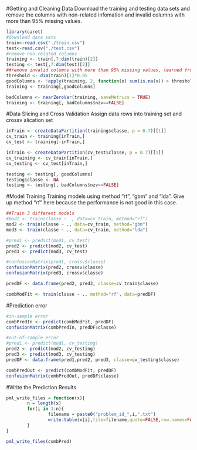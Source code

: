 #Getting and Cleaning Data
Download the training and testing data sets and remove the columns with non-related infomation and invalid columns with more than 95% missing values.

```r
library(caret)
#download data sets
train<-read.csv("./train.csv")
test<-read.csv("./test.csv")
#remove non-related columns
training <- train[,7:dim(train)[2]]
testing <- test[,7:dim(test)[2]]
##remove invalid columns with more than 95% missing values, learned from http://mlarocca.github.io/07-23-2014/analysis.html
threshold <- dim(train)[1]*0.95
goodColumns <- !apply(training, 2, function(x) sum(is.na(x)) > threshold  || sum(x=="") > threshold)
training <- training[,goodColumns]

badColumns <- nearZeroVar(training, saveMetrics = TRUE)
training <- training[, badColumns$nzv==FALSE]
```

#Data Slicing and Cross Validation 
Assign data rows into training set and crossv alication set

```r
inTrain <- createDataPartition(training$classe, p = 0.7)[[1]]
cv_train <- training[inTrain,]
cv_test <- training[-inTrain,]

inTrain <- createDataPartition(cv_test$classe, p = 0.7)[[1]]
cv_training <- cv_train[inTrain,]
cv_testing <- cv_test[inTrain,]

testing <- testing[, goodColumns]
testing$classe <- NA
testing <- testing[, badColumns$nzv==FALSE]
```

#Model Training
Training models using method "rf", "gbm" and "lda". Give up method "rf" here because the performance is not good in this case.

```r
##Train 3 different models
#mod1 <- train(classe ~ ., data=cv_train, method="rf")
mod2 <- train(classe ~ ., data=cv_train, method="gbm")
mod3 <- train(classe ~ ., data=cv_train, method="lda")

#pred1 <- predict(mod1, cv_test)
pred2 <- predict(mod2, cv_test)
pred3 <- predict(mod3, cv_test)

#confusionMatrix(pred1, crossv$classe)
confusionMatrix(pred2, crossv$classe)
confusionMatrix(pred3, crossv$classe)

predDF <- data.frame(pred2, pred3, classe=cv_train$classe)

combModFit <- train(classe ~ ., method="rf", data=predDF)
```

#Prediction error

```r
#in-sample error
combPredIn <- predict(combModFit, predDF)
confusionMatrix(combPredIn, predDF$classe)

#out-of-sample error
#pred1 <- predict(mod1, cv_testing)
pred2 <- predict(mod2, cv_testing)
pred3 <- predict(mod3, cv_testing)
predDF <- data.frame(pred1,pred2, pred3, classe=cv_testing$classe)

combPredOut <- predict(combModFit, predDF)
confusionMatrix(combPredOut, predDF$classe)
```

#Write the Prediction Results
```r
pml_write_files = function(x){
        n = length(x)
        for(i in 1:n){
                filename = paste0("problem_id_",i,".txt")
                write.table(x[i],file=filename,quote=FALSE,row.names=FALSE,col.names=FALSE)
        }
}

pml_write_files(combPred)
```
